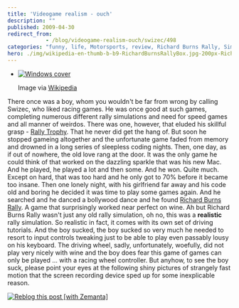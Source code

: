 ```yaml
---
title: 'Videogame realism - ouch'
description: ""
published: 2009-04-30
redirect_from: 
            - /blog/videogame-realism-ouch/swizec/498
categories: "funny, life, Motorsports, review, Richard Burns Rally, Simulation, Uncategorized"
hero: ./img/wikipedia-en-thumb-b-b9-RichardBurnsRallyBox.jpg-200px-RichardBurnsRallyBox.jpg
---
```

- [![Windows cover](./img/wikipedia-en-thumb-b-b9-RichardBurnsRallyBox.jpg-200px-RichardBurnsRallyBox.jpg "Windows cover")](http://en.wikipedia.org/wiki/Image:RichardBurnsRallyBox.jpg)

  Image via [Wikipedia](http://en.wikipedia.org/wiki/Image:RichardBurnsRallyBox.jpg)

There once was a boy, whom you wouldn't be far from wrong by calling Swizec, who liked racing games. He was once good at such games, completing numerous different rally simulations and need for speed games and all manner of weirdos. There was one, however, that eluded his skillful grasp - [Rally Trophy](http://en.wikipedia.org/wiki/Rally_Trophy "Rally Trophy"). That he never did get the hang of. But soon he stopped gameing altogether and the unfortunate game faded from memory and drowned in a long series of sleepless coding nights. Then, one day, as if out of nowhere, the old love rang at the door. It was the only game he could think of that worked on the dazzling sparkle that was his new Mac. And he played, he played a lot and then some. And he won. Quite much. Except on hard, that was too hard and he only got to 70% before it became too insane. Then one lonely night, with his girlfriend far away and his code old and boring he decided it was time to play some games again. And he searched and he danced a bollywood dance and he found [Richard Burns Rally](http://en.wikipedia.org/wiki/Richard_Burns_Rally "Richard Burns Rally"). A game that surprisingly worked near perfect on wine. Ah but Richard Burns Rally wasn't just any old rally simulation, oh no, this was a **realistic** rally simulation. So realistic in fact, it comes with its own set of driving tutorials. And the boy sucked, the boy sucked so very much he needed to resort to input controls tweaking just to be able to play even passably lousy on his keyboard. The driving wheel, sadly, unfortunately, woefully, did not play very nicely with wine and the boy does fear this game of games can only be played ... with a racing wheel controller. But anyhow, to see the boy suck, please point your eyes at the following shiny pictures of strangely fast motion that the screen recording device sped up for some inexplicable reason.  

[![Reblog this post \[with Zemanta\]](http://img.zemanta.com/reblog_e.png?x-id=4891a14b-f14f-4475-90b0-6eedb8f0c524)](http://reblog.zemanta.com/zemified/4891a14b-f14f-4475-90b0-6eedb8f0c524/ "Reblog this post \[with Zemanta]")